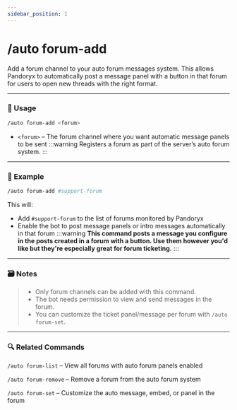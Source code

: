 ```yaml
---
sidebar_position: 1
---
```


# /auto forum-add

Add a forum channel to your auto forum messages system. This allows Pandoryx to automatically post a message panel with a button in that forum for users to open new threads with the right format.

<hr className="md-divider-gradient" />

### 💬 Usage
```bash
/auto forum-add <forum>
```
- `<forum>` – The forum channel where you want automatic message panels to be sent
:::warning
Registers a forum as part of the server’s auto forum system.
:::

<hr className="md-divider-gradient" />

### 📌 Example
```bash
/auto forum-add #support-forum
```
This will:
- Add `#support-forum` to the list of forums monitored by Pandoryx
- Enable the bot to post message panels or intro messages automatically in that forum
:::warning
**This command posts a message you configure in the posts created in a forum with a button. Use them however you'd like but they're especially great for forum ticketing.**
:::

<hr className="md-divider-gradient" />

### 🗃️ Notes
> - Only forum channels can be added with this command.
> - The bot needs permission to view and send messages in the forum.
> - You can customize the ticket panel/message per forum with `/auto forum-set`.

<hr className="md-divider-gradient" />

### 🔍 Related Commands
`/auto forum-list` – View all forums with auto forum panels enabled

`/auto forum-remove` – Remove a forum from the auto forum system

`/auto forum-set` – Customize the auto message, embed, or panel in the forum